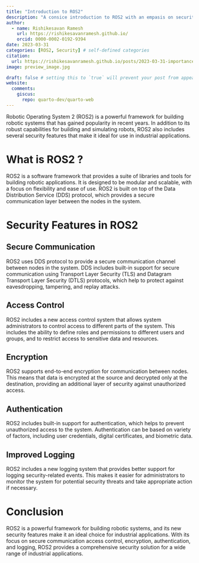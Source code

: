 ```yaml
---
title: "Introduction to ROS2"
description: "A consice introduction to ROS2 with an empasis on security in industrial applications."
author:
  - name: Rishikesavan Ramesh
    url: https://rishikesavanramesh.github.io/
    orcid: 0000-0002-0192-9394
date: 2023-03-31
categories: [ROS2, Security] # self-defined categories
citation: 
  url: https://rishikesavanramesh.github.io/posts/2023-03-31-importance-of-ros2/ 
image: preview_image.jpg

draft: false # setting this to `true` will prevent your post from appearing on your listing page until you're ready!
website:
  comments:
    giscus:
      repo: quarto-dev/quarto-web
---
```


Robotic Operating System 2 (ROS2) is a powerful framework for building robotic systems that has gained popularity in recent years. In addition to its robust capabilities for building and simulating robots, ROS2 also includes several security features that make it ideal for use in industrial applications.

# What is ROS2 ?

ROS2 is a software framework that provides a suite of libraries and tools for building robotic applications. It is designed to be modular and scalable, with a focus on flexibility and ease of use. ROS2 is built on top of the Data Distribution Service (DDS) protocol, which provides a secure communication layer between the nodes in the system.

# Security Features in ROS2

## Secure Communication

ROS2 uses DDS protocol to provide a secure communication channel between nodes in the system. DDS includes built-in support for secure communication using Transport Layer Security (TLS) and Datagram Transport Layer Security (DTLS) protocols, which help to protect against eavesdropping, tampering, and replay attacks.

## Access Control

ROS2 includes a new access control system that allows system administrators to control access to different parts of the system. This includes the ability to define roles and permissions to different users and groups, and to restrict access to sensitive data and resources.

## Encryption

ROS2 supports end-to-end encryption for communication between nodes. This means that data is encrypted at the source and decrypted only at the destination, providing an additional layer of security against unauthorized access.

## Authentication

ROS2 includes built-in support for authentication, which helps to prevent unauthorized access to the system. Authentication can be based on variety of factors, including user credentials, digital certificates, and biometric data.

## Improved Logging

ROS2 includes a new logging system that provides better support for logging security-related events. This makes it easier for administrators to monitor the system for potential security threats and take appropriate action if necessary.

# Conclusion

ROS2 is a powerful framework for building robotic systems, and its new security features make it an ideal choice for industrial applications. With its focus on secure communication access control, encryption, authentication, and logging, ROS2 provides a comprehensive security solution for a wide range of industrial applications.
